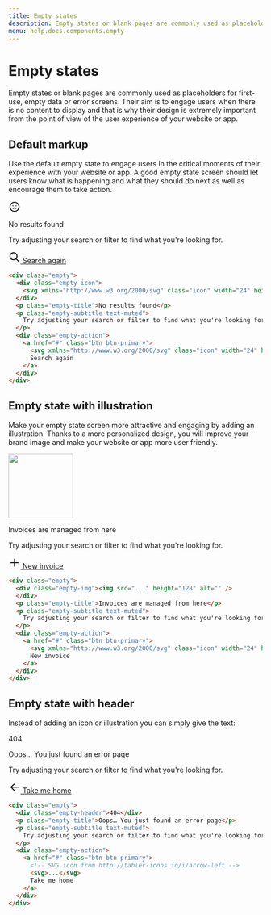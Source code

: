 ```yaml
---
title: Empty states
description: Empty states or blank pages are commonly used as placeholders for first-use, empty data or error screens. Their aim is to engage users when there is no content to display and that is why their design is extremely important from the point of view of the user experience of your website or app.
menu: help.docs.components.empty
---
```


# Empty states

Empty states or blank pages are commonly used as placeholders for first-use, empty data or error screens. Their aim is to engage users when there is no content to display and that is why their design is extremely important from the point of view of the user experience of your website or app.

## Default markup

Use the default empty state to engage users in the critical moments of their experience with your website or app. A good empty state screen should let users know what is happening and what they should do next as well as encourage them to take action.

<Example>
<div class="empty">
  <div class="empty-icon">
    <svg xmlns="http://www.w3.org/2000/svg" class="icon" width="24" height="24" viewBox="0 0 24 24" stroke-width="2" stroke="currentColor" fill="none" stroke-linecap="round" stroke-linejoin="round"><path stroke="none" d="M0 0h24v24H0z" fill="none"/><circle cx="12" cy="12" r="9" /><line x1="9" y1="10" x2="9.01" y2="10" /><line x1="15" y1="10" x2="15.01" y2="10" /><path d="M9.5 15.25a3.5 3.5 0 0 1 5 0" /></svg>
  </div>
  <p class="empty-title">No results found</p>
  <p class="empty-subtitle text-muted">
    Try adjusting your search or filter to find what you're looking for.
  </p>
  <div class="empty-action">
    <a href="#" class="btn btn-primary">
      <svg xmlns="http://www.w3.org/2000/svg" class="icon" width="24" height="24" viewBox="0 0 24 24" stroke-width="2" stroke="currentColor" fill="none" stroke-linecap="round" stroke-linejoin="round"><path stroke="none" d="M0 0h24v24H0z" fill="none"/><circle cx="10" cy="10" r="7" /><line x1="21" y1="21" x2="15" y2="15" /></svg>
      Search again
    </a>
  </div>
</div>
</Example>

~~~html
<div class="empty">
  <div class="empty-icon">
    <svg xmlns="http://www.w3.org/2000/svg" class="icon" width="24" height="24" viewBox="0 0 24 24" stroke-width="2" stroke="currentColor" fill="none" stroke-linecap="round" stroke-linejoin="round"><path stroke="none" d="M0 0h24v24H0z" fill="none"/><circle cx="12" cy="12" r="9" /><line x1="9" y1="10" x2="9.01" y2="10" /><line x1="15" y1="10" x2="15.01" y2="10" /><path d="M9.5 15.25a3.5 3.5 0 0 1 5 0" /></svg>
  </div>
  <p class="empty-title">No results found</p>
  <p class="empty-subtitle text-muted">
    Try adjusting your search or filter to find what you're looking for.
  </p>
  <div class="empty-action">
    <a href="#" class="btn btn-primary">
      <svg xmlns="http://www.w3.org/2000/svg" class="icon" width="24" height="24" viewBox="0 0 24 24" stroke-width="2" stroke="currentColor" fill="none" stroke-linecap="round" stroke-linejoin="round"><path stroke="none" d="M0 0h24v24H0z" fill="none"/><circle cx="10" cy="10" r="7" /><line x1="21" y1="21" x2="15" y2="15" /></svg>
      Search again
    </a>
  </div>
</div>
~~~


## Empty state with illustration

Make your empty state screen more attractive and engaging by adding an illustration. Thanks to a more personalized design, you will improve your brand image and make your website or app more user friendly.

<Example>
<div class="empty">
  <div class="empty-img"><img src="..." height="128" alt="" />
  </div>
  <p class="empty-title">Invoices are managed from here</p>
  <p class="empty-subtitle text-muted">
    Try adjusting your search or filter to find what you're looking for.
  </p>
  <div class="empty-action">
    <a href="#" class="btn btn-primary">
      <svg xmlns="http://www.w3.org/2000/svg" class="icon" width="24" height="24" viewBox="0 0 24 24" stroke-width="2" stroke="currentColor" fill="none" stroke-linecap="round" stroke-linejoin="round"><path stroke="none" d="M0 0h24v24H0z" fill="none"/><line x1="12" y1="5" x2="12" y2="19" /><line x1="5" y1="12" x2="19" y2="12" /></svg>
      New invoice
    </a>
  </div>
</div>
</Example>

~~~html
<div class="empty">
  <div class="empty-img"><img src="..." height="128" alt="" />
  </div>
  <p class="empty-title">Invoices are managed from here</p>
  <p class="empty-subtitle text-muted">
    Try adjusting your search or filter to find what you're looking for.
  </p>
  <div class="empty-action">
    <a href="#" class="btn btn-primary">
      <svg xmlns="http://www.w3.org/2000/svg" class="icon" width="24" height="24" viewBox="0 0 24 24" stroke-width="2" stroke="currentColor" fill="none" stroke-linecap="round" stroke-linejoin="round"><path stroke="none" d="M0 0h24v24H0z" fill="none"/><line x1="12" y1="5" x2="12" y2="19" /><line x1="5" y1="12" x2="19" y2="12" /></svg>
      New invoice
    </a>
  </div>
</div>
~~~

## Empty state with header

Instead of adding an icon or illustration you can simply give the text:

<Example>
<div class="empty">
  <div class="empty-header">404</div>
  <p class="empty-title">Oops… You just found an error page</p>
  <p class="empty-subtitle text-muted">
    Try adjusting your search or filter to find what you're looking for.
  </p>
  <div class="empty-action">
    <a href="#" class="btn btn-primary">
      <svg xmlns="http://www.w3.org/2000/svg" class="icon" width="24" height="24" viewBox="0 0 24 24" stroke-width="2" stroke="currentColor" fill="none" stroke-linecap="round" stroke-linejoin="round"><path stroke="none" d="M0 0h24v24H0z" fill="none"/><line x1="5" y1="12" x2="19" y2="12" /><line x1="5" y1="12" x2="11" y2="18" /><line x1="5" y1="12" x2="11" y2="6" /></svg>
      Take me home
    </a>
  </div>
</div>
</Example>

~~~html
<div class="empty">
  <div class="empty-header">404</div>
  <p class="empty-title">Oops… You just found an error page</p>
  <p class="empty-subtitle text-muted">
    Try adjusting your search or filter to find what you're looking for.
  </p>
  <div class="empty-action">
    <a href="#" class="btn btn-primary">
      <!-- SVG icon from http://tabler-icons.io/i/arrow-left -->
      <svg>...</svg>
      Take me home
    </a>
  </div>
</div>
~~~
